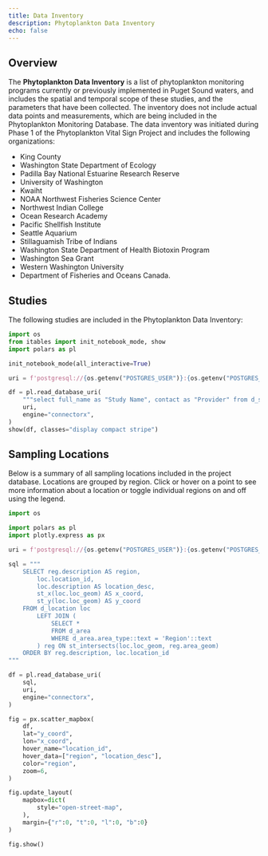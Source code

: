 ```yaml
---
title: Data Inventory
description: Phytoplankton Data Inventory
echo: false
---
```


## Overview

The **Phytoplankton Data Inventory** is a list of phytoplankton monitoring programs currently or previously implemented in Puget Sound waters, and includes the spatial and temporal scope of these studies, and the parameters that have been collected. The inventory does not include actual data points and measurements, which are being included in the Phytoplankton Monitoring Database. The data inventory was initiated during Phase 1 of the Phytoplankton Vital Sign Project and includes the following organizations:

- King County
- Washington State Department of Ecology
- Padilla Bay National Estuarine Research Reserve
- University of Washington
- Kwaiht
- NOAA Northwest Fisheries Science Center
- Northwest Indian College
- Ocean Research Academy
- Pacific Shellfish Institute
- Seattle Aquarium
- Stillaguamish Tribe of Indians
- Washington State Department of Health Biotoxin Program
- Washington Sea Grant
- Western Washington University
- Department of Fisheries and Oceans Canada.

## Studies

The following studies are included in the Phytoplankton Data Inventory:

```python
import os
from itables import init_notebook_mode, show
import polars as pl

init_notebook_mode(all_interactive=True)

uri = f'postgresql://{os.getenv("POSTGRES_USER")}:{os.getenv("POSTGRES_PASSWORD")}@{os.getenv("POSTGRES_HOST")}:{os.getenv("POSTGRES_PORT")}/{os.getenv("POSTGRES_DATABASE")}'

df = pl.read_database_uri(
    """select full_name as "Study Name", contact as "Provider" from d_study order by contact, full_name""",
    uri,
    engine="connectorx",
)
show(df, classes="display compact stripe")
```

## Sampling Locations

Below is a summary of all sampling locations included in the project database. Locations are grouped by region. Click or hover on a point to see more information about a location or toggle individual regions on and off using the legend.

```python
import os

import polars as pl
import plotly.express as px

uri = f'postgresql://{os.getenv("POSTGRES_USER")}:{os.getenv("POSTGRES_PASSWORD")}@{os.getenv("POSTGRES_HOST")}:{os.getenv("POSTGRES_PORT")}/{os.getenv("POSTGRES_DATABASE")}'

sql = """
    SELECT reg.description AS region,
        loc.location_id,
        loc.description AS location_desc,
        st_x(loc.loc_geom) AS x_coord,
        st_y(loc.loc_geom) AS y_coord
    FROM d_location loc
        LEFT JOIN ( 
            SELECT *
            FROM d_area
            WHERE d_area.area_type::text = 'Region'::text
        ) reg ON st_intersects(loc.loc_geom, reg.area_geom)
    ORDER BY reg.description, loc.location_id
"""

df = pl.read_database_uri(
    sql,
    uri,
    engine="connectorx",
)

fig = px.scatter_mapbox(
    df,
    lat="y_coord",
    lon="x_coord",
    hover_name="location_id",
    hover_data=["region", "location_desc"],
    color="region",
    zoom=6,
)

fig.update_layout(
    mapbox=dict(
        style="open-street-map",
    ),
    margin={"r":0, "t":0, "l":0, "b":0}
)

fig.show()
```
